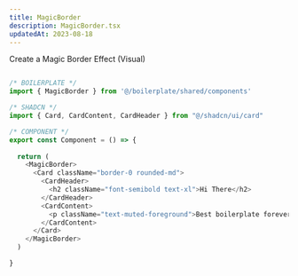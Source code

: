 ```yaml
---
title: MagicBorder
description: MagicBorder.tsx 
updatedAt: 2023-08-18
---
```


Create a Magic Border Effect (Visual) 

``` js

/* BOILERPLATE */
import { MagicBorder } from '@/boilerplate/shared/components'

/* SHADCN */
import { Card, CardContent, CardHeader } from "@/shadcn/ui/card"

/* COMPONENT */
export const Component = () => {
  
  return (
    <MagicBorder>
      <Card className="border-0 rounded-md">
        <CardHeader>
          <h2 className="font-semibold text-xl">Hi There</h2>
        </CardHeader>
        <CardContent>
          <p className="text-muted-foreground">Best boilerplate forever</p>
        </CardContent>
      </Card>
    </MagicBorder>
  )

}

```
